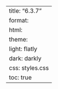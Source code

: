 ---
title: "6.3.7"
format:
    html:
        theme:
            light: flatly
            dark: darkly
        css: styles.css
        toc: true
---